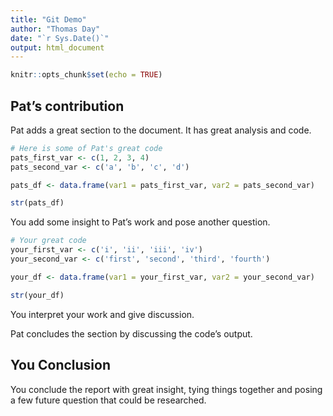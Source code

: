 ```yaml
---
title: "Git Demo"
author: "Thomas Day"
date: "`r Sys.Date()`"
output: html_document
---
```


```r
knitr::opts_chunk$set(echo = TRUE)
```

## Pat's contribution

Pat adds a great section to the document. It has great analysis and code.

```r
# Here is some of Pat's great code
pats_first_var <- c(1, 2, 3, 4)
pats_second_var <- c('a', 'b', 'c', 'd')

pats_df <- data.frame(var1 = pats_first_var, var2 = pats_second_var)

str(pats_df)
```

You add some insight to Pat's work and pose another question.

```r
# Your great code
your_first_var <- c('i', 'ii', 'iii', 'iv')
your_second_var <- c('first', 'second', 'third', 'fourth')

your_df <- data.frame(var1 = your_first_var, var2 = your_second_var)

str(your_df)
```

You interpret your work and give discussion.

Pat concludes the section by discussing the code's output.

## You Conclusion

You conclude the report with great insight, tying things together and posing a few future question that could be researched. 
